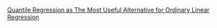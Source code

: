 [Quantile Regression as The Most Useful Alternative for Ordinary Linear Regression](https://www.youtube.com/watch?v=Gtz8ca_4hVg)

